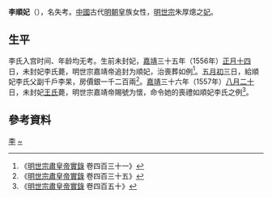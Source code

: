 {{東亞女性歷史人物
|名稱 =順妃李氏
|身份 =明朝妃嫔
|位號=宫御→妃（追封）
|徽號=順
|逝世年=1556年
|墳墓=北京金山
|夫=[[嘉靖帝|嘉靖帝]]
}}
'''李順妃'''（{{bd|16世纪|？|1556年||catIdx=L}}），名失考。[[中國|中國]]古代[[明朝|明朝]]皇族女性，[[明世宗|明世宗]]朱厚熜之[[妃|妃]]。

==生平==
李氏入宫时间、年龄均无考。生前未封妃，[[嘉靖|嘉靖]]三十五年（1556年）[[正月十四|正月十四]]日，未封妃李氏薨，明世宗嘉靖帝追封为順妃，治喪葬如例<ref>《[[明實錄|明世宗肅皇帝實錄]] 卷四百三十一》</ref>。[[五月初三|五月初三]]日，給順妃李氏父副千戶李杲，房價銀一千二百兩<ref>《[[明實錄|明世宗肅皇帝實錄]] 卷四百三十五》</ref>。[[嘉靖|嘉靖]]三十六年（1557年）[[八月二十|八月二十]]日，未封妃[[王懷妃_(明世宗)|王氏]]薨，明世宗嘉靖帝賜號为懷，命令她的喪禮如順妃李氏之例<ref>《[[明實錄|明世宗肅皇帝實錄]] 卷四百五十》</ref>。

== 參考資料 ==
{{reflist}}

{{明世宗皇室}}

[[Category:明世宗妃|李]]
[[Category:李姓|~]]